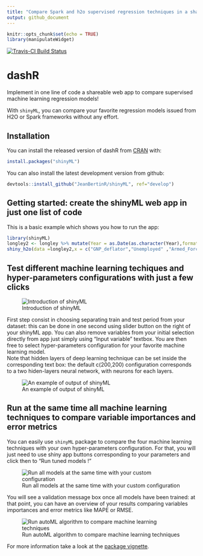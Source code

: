 ```yaml
---
title: "Compare Spark and h2o supervised regression techniques in a shareable web app"
output: github_document
---
```



```r
knitr::opts_chunk$set(echo = TRUE)
library(manipulateWidget)
```

[![Travis-CI Build Status](https://travis-ci.org/JeanBertinR/shinyML.svg?branch=master)](https://travis-ci.org/JeanBertinR/shinyML)

# dashR

Implement in one line of code a shareable web app to compare supervised machine learning regression models! 

With `shinyML`, you can compare your favorite regression models issued from H2O or Spark frameworks without any effort. 



## Installation


You can install the released version of dashR from [CRAN](https://CRAN.R-project.org) with:

```r
install.packages("shinyML")
```

You can also install the latest development version from github:

```r
devtools::install_github("JeanBertinR/shinyML", ref="develop")
```

## Getting started: create the shinyML web app in just one list of code

This is a basic example which shows you how to run the app:

```r

library(shinyML)
longley2 <- longley %>% mutate(Year = as.Date(as.character(Year),format = "%Y"))
shiny_h2o(data =longley2,x = c("GNP_deflator","Unemployed" ,"Armed_Forces","Employed"),y = "GNP",date_column = "Year",share_app = TRUE,port = 3951)
```


## Test different machine learning techiques and hyper-parameters configurations with just a few clicks

![Introduction of shinyML](vignettes/shinyML.png)

First step consist in choosing separating train and test period from your dataset: this can be done in one second using slider button on the right of your shinyML app. 
You can also remove variables from your initial selection directly from app just simply using "Input variable" textbox. 
You are then free to select hyper-parameters configuration for your favorite machine learning model.  
Note that hidden layers of deep learning technique can be set inside the corresponding text box: the default c(200,200) configuration corresponds to a two hiden-layers neural network, with neurons for each layers. 

![An example of output of shinyML](vignettes/one_model.gif)


## Run at the same time all machine learning techniques to compare variable importances and error metrics 

You can easily use `shinyML` package to compare the four machine learning techniques with your own hyper-parameters configuration. 
For that, you will just need to use shiny app buttons corresponding to your parameters and click then to "Run tuned models !"

![Run all models at the same time with your custom configuration](vignettes/all_models.gif)


You will see a validation message box once all models have been trained: at that point, you can have an overview of your results comparing variables importances and error metrics like MAPE or RMSE.


![Run autoML algorithm to compare machine learning techniques](vignettes/auto_ML.gif)


For more information take a look at the [package vignette](https://cran.r-project.org/web/packages/shinyML/vignettes/shinyML.html).


